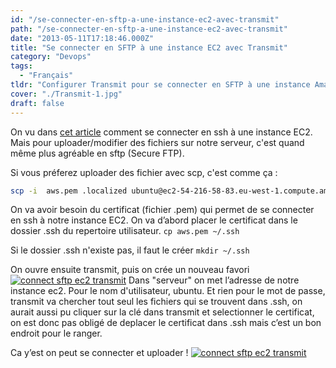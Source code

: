 ```yaml
---
id: "/se-connecter-en-sftp-a-une-instance-ec2-avec-transmit"
path: "/se-connecter-en-sftp-a-une-instance-ec2-avec-transmit"
date: "2013-05-11T17:18:46.000Z"
title: "Se connecter en SFTP à une instance EC2 avec Transmit"
category: "Devops"
tags: 
  - "Français"
tldr: "Configurer Transmit pour se connecter en SFTP à une instance Amazon EC2"
cover: "./Transmit-1.jpg"
draft: false
---
```


On vu dans [cet article](/posts/configurer-un-serveur-ubuntu-en-10-min-avec-amazon-ec2-et-en-plus-cest-gratuit/ "Configurer gratuitement un serveur ubuntu en 10 min avec amazon EC2") comment se connecter en ssh à une instance EC2. Mais pour uploader/modifier des fichiers sur notre serveur, c'est quand même plus agréable en sftp (Secure FTP).

Si vous préferez uploader des fichier avec scp, c'est comme ça : 
```bash
scp -i  aws.pem .localized ubuntu@ec2-54-216-58-83.eu-west-1.compute.amazonaws.com:~/public_html
```

On va avoir besoin du certificat (fichier .pem) qui permet de se connecter en ssh à notre instance EC2. On va d’abord placer le certificat dans le dossier .ssh du repertoire utilisateur. `cp aws.pem ~/.ssh`

Si le dossier .ssh n'existe pas, il faut le créer `mkdir ~/.ssh`

On ouvre ensuite transmit, puis on crée un nouveau favori [![connect sftp ec2 transmit](./Screen-shot-2013-05-10-at-3.20.11-PM.png)](/posts/wp-content/uploads/2013/05/Screen-shot-2013-05-10-at-3.20.11-PM.png) Dans "serveur" on met l’adresse de notre instance ec2. Pour le nom d'utilisateur, ubuntu. Et rien pour le mot de passe, transmit va chercher tout seul les fichiers qui se trouvent dans .ssh, on aurait aussi pu cliquer sur la clé dans transmit et selectionner le certificat, on est donc pas obligé de deplacer le certificat dans .ssh mais c’est un bon endroit pour le ranger.

Ca y’est on peut se connecter et uploader ! [![connect sftp ec2 transmit](./Screen-shot-2013-05-11-at-7.15.26-PM.png)](/posts/wp-content/uploads/2013/05/Screen-shot-2013-05-11-at-7.15.26-PM.png)
